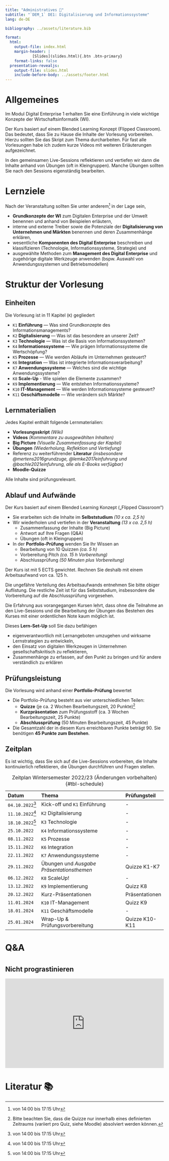 ```yaml
---
title: "Administratives 🧐"
subtitle: "`DEM_1` DE1: Digitalisierung und Informationssysteme"
lang: de-DE

bibliography: ../assets/literature.bib

format: 
  html:
    output-file: index.html
    margin-header: | 
            [Slides](slides.html){.btn .btn-primary}
    format-links: false    
  presentation-revealjs:
    output-file: slides.html 
    include-before-body: ../assets/footer.html
---
```


# {.html-hidden .unlisted background-color=black background-iframe="https://www.mentimeter.com/app/presentation/algngnb7p2mgtfopk3pspxv3oy5fqcna/embed"}

# Allgemeines {visibility="hidden"}

Im Modul Digital Enterprise 1 erhalten Sie eine Einführung in viele wichtige Konzepte der Wirtschaftsinformatik (WI). 

Der Kurs basiert auf einem Blended Learning Konzept (Flipped Classroom). Das bedeutet, dass Sie zu Hause die Inhalte der Vorlesung vorbereiten. Hierzu sollten Sie das Skript zum Thema durcharbeiten. Für fast alle Vorlesungen habe ich zudem kurze Videos mit weiteren Erläuterungen aufgezeichnet.

In den gemeinsamen Live-Sessions reflektieren und vertiefen wir dann die Inhalte anhand von Übungen (oft in Kleingruppen). Manche Übungen sollten Sie nach den Sessions eigenständig bearbeiten.

# {.html-hidden .unlisted background-color=black background-iframe="https://www.mentimeter.com/app/presentation/algngnb7p2mgtfopk3pspxv3oy5fqcna/embed"}

# Lernziele

Nach der Veranstaltung sollten Sie unter anderem[^1] in der Lage sein,

:::{.incremental}
-	__Grundkonzepte der WI__ zum Digitalen Enterprise und der Umwelt benennen und anhand von Beispielen erläutern,
-	interne und externe Treiber sowie die Potenziale der __Digitalisierung von Unternehmen und Märkten__ benennen und deren Zusammenhänge erklären,
-	wesentliche __Komponenten des Digital Enterprise__ beschreiben und klassifizieren (Technologie, Informationssysteme, Strategie) und
-	ausgewählte Methoden zum __Management des Digital Enterprise__ und zugehörige digitale Werkzeuge anwenden (bspw. Auswahl von Anwendungssystemen und Betriebsmodellen)
:::

[^1]: Vollständige Liste der Lernziele siehe Modulbeschreibung 

# Struktur der Vorlesung {.vertical-center background-color="#0333ff"}

## Einheiten

Die Vorlesung ist in 11 Kapitel (`K`) gegliedert

:::{.incremental .smaller}
- `K1` __Einführung__ — Was sind Grundkonzepte des Informationsmanagements?
- `K2` __Digitalisierung__ — Was ist das besondere an unserer Zeit?
- `K3` __Technologie__ — Was ist die Basis von Informationssystemen?
- `K4` __Informationssysteme__ — Wie prägen Informationssysteme die Wertschöpfung?
- `K5` __Prozesse__ — Wie werden Abläufe im Unternehmen gesteuert?
- `K6` __Integration__ — Was ist integrierte Informationsverarbeitung? 
- `K7` __Anwendungssysteme__ — Welches sind die wichtige Anwendungssysteme?
- `K8` __Scale-Up__ - Wie spielen die Elemente zusammen?
- `K9` __Implementierung__ — Wie entstehen Informationssysteme?
- `K10` __IT-Management__ — Wie werden Informationssysteme gesteuert?
- `K11` __Geschäftsmodelle__ — Wie verändern sich Märkte?
:::

## Lernmaterialien

Jedes Kapitel enthält folgende Lernmaterialien: 

:::{.incremental}
-	__Vorlesungsskript__ *(Wiki)*
-	__Videos__ *(Kommentare zu ausgewählten Inhalten)*
- __Big Picture__ *(Visuelle Zusammenfassung der Kapitel)*
-	__Übungen__ *(Wiederholung, Reflektion und Vertiefung)*
- Referenz zu weiterführender __Literatur__ *(insbesondere @mertens2016grundzuge, @lemke2017einfuhrung und @bachle2021einfuhrung, alle als E-Books verfügbar)*
-	__Moodle-Quizze__
:::

:::{.fragment}
Alle Inhalte sind prüfungsrelevant.
:::

## Ablauf und Aufwände

Der Kurs basiert auf einem Blended Learning Konzept („Flipped Classroom“)

:::{.incremental}
- Sie erarbeiten sich die Inhalte im __Selbststudium__ *(10 x ca. 2,5 h)*
- Wir wiederholen und vertiefen in der __Veranstaltung__ *(13 x ca. 2,5 h)*
  - Zusammenfassung der Inhalte (Big Picture)
  - Antwort auf Ihre Fragen (Q&A)
  - Übungen (oft in Kleingruppen)
- In der __Portfolio-Prüfung__ wenden Sie Ihr Wissen an
  - Bearbeitung von 10 Quizzen *(ca. 5 h)*
  - Vorbereitung Pitch *(ca. 15 h Vorbereitung)*
  - Abschlussprüfung *(50 Minuten plus Vorbereitung)*
:::

:::{.notes}
Der Kurs ist mit 5 ECTS gewichtet. Rechnen Sie deshalb mit einem Arbeitsaufwand von ca. 125 h. 

Die ungefähre Verteilung des Arbeitsaufwands entnehmen Sie bitte obiger Auflistung. Die restliche Zeit ist für das Selbststudium, insbesondere die Vorbereitung auf die Abschlussprüfung vorgesehen.

Die Erfahrung aus vorangegangen Kursen lehrt, dass ohne die Teilnahme an den Live-Sessions und die Bearbeitung der Übungen das Bestehen des Kurses mit einer ordentlichen Note kaum möglich ist.

Dieses __Lern-Set-Up__ soll Sie dazu befähigen

-	eigenverantwortlich mit Lernangeboten umzugehen und wirksame Lernstrategien zu entwickeln,
-	den Einsatz von digitalen Werkzeugen in Unternehmen gesellschaftskritisch zu reflektieren,
-	Zusammenhänge zu erfassen, auf den Punkt zu bringen und für andere verständlich zu erklären
:::

## Prüfungsleistung

Die Vorlesung wird anhand einer __Portfolio-Prüfung__ bewertet

:::{.incremental}
- Die Portfolio-Prüfung besteht aus vier unterschiedlichen Teilen:
  - __Quizze__ (je ca. 2 Wochen Bearbeitungszeit, 20 Punkte)[^2]
  - __Kurzpräsentation__ zum Prüfungsstoff (ca. 3 Wochen Bearbeitungszeit, 25 Punkte)
  - __Abschlussprüfung__ (50 Minuten Bearbeitungszeit, 45 Punkte)
- Die Gesamtzahl der in diesem Kurs erreichbaren Punkte beträgt 90. Sie benötigen __45 Punkte zum Bestehen__.
:::

[^2]: Bitte beachten Sie, dass die Quizze nur innerhalb eines definierten Zeitraums (variiert pro Quiz, siehe Moodle) absolviert werden können.

## Zeitplan {.scrollable .smaller}

::: {.notes}
Es ist wichtig, dass Sie sich auf die Live-Sessions vorbereiten, die Inhalte kontinuierlich reflektieren, die Übungen durchführen und Fragen stellen.
:::

|Datum           | Thema                                                  | Prüfungsteil    |
|:---------------|:-------------------------------------------------------|:----------------|
|`04.10.2022`[^1]| Kick-off und `K1` Einführung                           | -
|`11.10.2022`[^1]| `K2` Digitalisierung                                   | -
|`18.10.2022`[^1]| `K3` Technologie                                       | -
|`25.10.2022`    | `K4` Informationssysteme                               | -
|`08.11.2022`    | `K5` Prozesse                                          | -
|`15.11.2022`    | `K6` Integration                                       | -
|`22.11.2022`    | `K7` Anwendungssysteme                                 | -
|`29.11.2022`    |  Übungen und *Ausgabe Präsentationsthemen*             | Quizze K1-K7
|`06.12.2022`    | `K8` ScaleUp!                                          | -
|`13.12.2022`    | `K9` Implementierung                                   | Quizz K8
|`20.12.2022`    | Kurz-Präsentationen                                    | Präsentationen
|`11.01.2024`    | `K10` IT-Management                                    | Quizz K9
|`18.01.2024`    | `K11` Geschäftsmodelle                                 | -
|`25.01.2024`    | Wrap-Up & Prüfungsvorbereitung                         | Quizze K10-K11

: Zeitplan Wintersemester 2022/23 (Änderungen vorbehalten) {#tbl-schedule}

[^1]: von 14:00 bis 17:15 Uhr

# Q&A {background-color=lightgrey background-image="images/question.jpeg" .unlisted .html-hidden}

# {.html-hidden .unlisted background-color=black background-iframe="https://www.mentimeter.com/app/presentation/algngnb7p2mgtfopk3pspxv3oy5fqcna/embed"}

## Nicht prograstinieren {background-color=black .unlisted .html-hidden}

<div style="max-width:854px"><div style="position:relative;height:0;padding-bottom:56.25%"><iframe src="https://embed.ted.com/talks/lang/en/tim_urban_inside_the_mind_of_a_master_procrastinator" width="854" height="480" style="position:absolute;left:0;top:0;width:100%;height:100%" frameborder="0" scrolling="no" allowfullscreen></iframe></div></div>

# Literatur 📚
::: {#refs}
:::